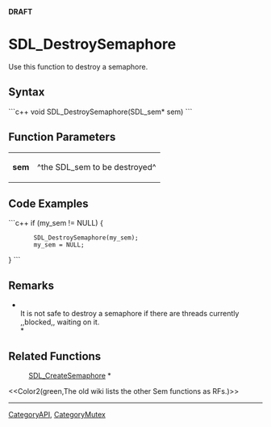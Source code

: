 <!-- pragma section-numbers off -->
<!-- pragma disable-camelcase -->
'''DRAFT'''

= SDL_DestroySemaphore =
Use this function to destroy a semaphore.


== Syntax ==
```c++
void SDL_DestroySemaphore(SDL_sem* sem)
```

== Function Parameters ==
{|
|'''sem'''
|^the SDL_sem to be destroyed^
|}

== Code Examples ==
```c++
if (my_sem != NULL) {
        SDL_DestroySemaphore(my_sem);
        my_sem = NULL;
}
```

== Remarks ==
*<br/>It is not safe to destroy a semaphore if there are threads currently ,,blocked,, waiting on it. <br/>*

== Related Functions ==
:[[SDL_CreateSemaphore]] *

<<Color2(green,The old wiki lists the other Sem functions as RFs.)>>

----
[[CategoryAPI]], [[CategoryMutex]]
